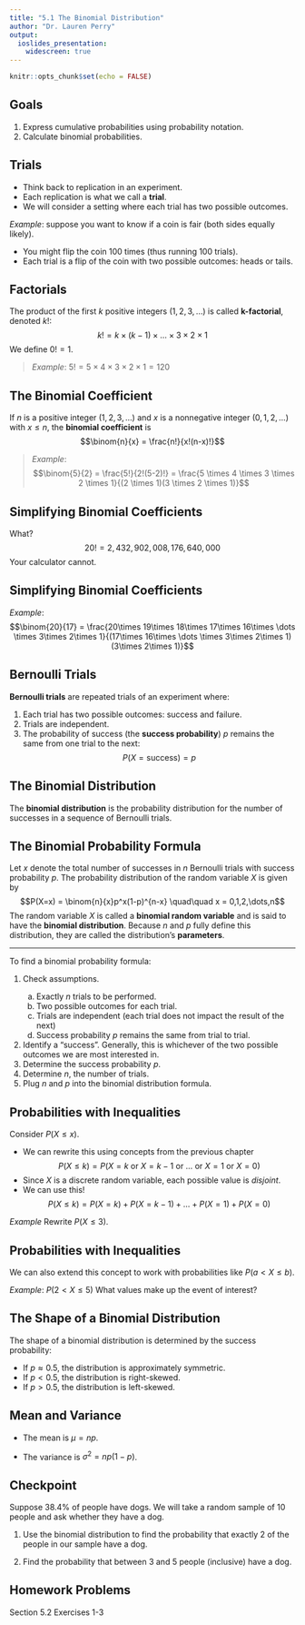 ```yaml
---
title: "5.1 The Binomial Distribution"
author: "Dr. Lauren Perry"
output:
  ioslides_presentation: 
    widescreen: true
---
```


```r
knitr::opts_chunk$set(echo = FALSE)
```

## Goals

1. Express cumulative probabilities using probability notation.
2. Calculate binomial probabilities.

## Trials

- Think back to replication in an experiment. 
- Each replication is what we call a **trial**. 
- We will consider a setting where each trial has two possible outcomes.

*Example*: suppose you want to know if a coin is fair (both sides equally likely). 

- You might flip the coin 100 times (thus running 100 trials). 
- Each trial is a flip of the coin with two possible outcomes: heads or tails.

## Factorials

The product of the first $k$ positive integers $(1, 2, 3, \dots)$ is called **k-factorial**, denoted $k!$: $$k! = k \times (k-1) \times\dots\times 3 \times 2 \times 1$$ We define $0!=1$.

> *Example*: $5! = 5 \times 4 \times 3 \times 2 \times 1 = 120$

## The Binomial Coefficient

If $n$ is a positive integer $(1, 2, 3, \dots)$ and $x$ is a nonnegative integer $(0, 1, 2, \dots)$ with $x \le n$, the **binomial coefficient** is $$\binom{n}{x} = \frac{n!}{x!(n-x)!}$$

> *Example*: $$\binom{5}{2} = \frac{5!}{2!(5-2)!} = \frac{5 \times 4 \times 3 \times 2 \times 1}{(2 \times 1)(3 \times 2 \times 1)}$$

## Simplifying Binomial Coefficients

What? $$20! = 2,432,902,008,176,640,000$$ Your calculator cannot.

## Simplifying Binomial Coefficients

*Example*: $$\binom{20}{17} = \frac{20\times 19\times 18\times 17\times 16\times \dots \times 3\times 2\times 1}{(17\times 16\times \dots \times 3\times 2\times 1)(3\times 2\times 1)}$$

## Bernoulli Trials

**Bernoulli trials** are repeated trials of an experiment where:

1. Each trial has two possible outcomes: success and failure.
2. Trials are independent.
3. The probability of success (the **success probability**) $p$ remains the same from one trial to the next: $$P(X=\text{success})=p$$

## The Binomial Distribution

The **binomial distribution** is the probability distribution for the number of successes in a sequence of Bernoulli trials.

## The Binomial Probability Formula

Let $x$ denote the total number of successes in $n$ Bernoulli trials with success probability $p$. The probability distribution of the random variable $X$ is given by $$P(X=x) = \binom{n}{x}p^x(1-p)^{n-x} \quad\quad x = 0,1,2,\dots,n$$ The random variable $X$ is called a **binomial random variable** and is said to have the **binomial distribution**. Because $n$ and $p$ fully define this distribution, they are called the distribution's **parameters**. 

***

To find a binomial probability formula:

<ol><li>Check assumptions.</li>
  <ol type="a">
  <li>Exactly $n$ trials to be performed.</li>
  <li>Two possible outcomes for each trial.</li>
  <li>Trials are independent (each trial does not impact the result of the next)</li>
  <li>Success probability $p$ remains the same from trial to trial.</li>
  </ol>
<li>Identify a "success". Generally, this is whichever of the two possible outcomes we are most interested in.</li>
<li>Determine the success probability $p$.</li>
<li>Determine $n$, the number of trials.</li>
<li>Plug $n$ and $p$ into the binomial distribution formula.</li>
</ol>

## Probabilities with Inequalities

Consider $P(X\le x)$. 

- We can rewrite this using concepts from the previous chapter $$P(X \le k) = P(X=k \text{ or } X=k-1 \text{ or } \dots  \text{ or } X=1  \text{ or } X=0)$$ 
- Since $X$ is a discrete random variable, each possible value is *disjoint*. 
- We can use this! $$P(X \le k) = P(X=k) + P(X=k-1) + \dots + P(X=1) + P(X=0)$$

*Example* Rewrite $P(X \le 3)$.

## Probabilities with Inequalities

We can also extend this concept to work with probabilities like $P(a < X \le b)$.

*Example*: $P(2 < X \le 5)$ What values make up the event of interest? 

## The Shape of a Binomial Distribution

The shape of a binomial distribution is determined by the success probability:

- If $p \approx 0.5$, the distribution is approximately symmetric.
- If $p < 0.5$, the distribution is right-skewed.
- If $p > 0.5$, the distribution is left-skewed.

## Mean and Variance

- The mean is $\mu = np$. 

- The variance is $\sigma^2 = np(1-p)$.

## Checkpoint

Suppose 38.4% of people have dogs. We will take a random sample of 10 people and ask whether they have a dog. 

1. Use the binomial distribution to find the probability that exactly 2 of the people in our sample have a dog.

2. Find the probability that between 3 and 5 people (inclusive) have a dog.

## Homework Problems

Section 5.2 Exercises 1-3